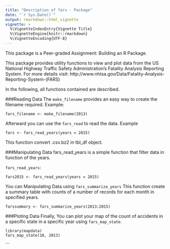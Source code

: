 ---
title: "Description of fars - Package"
date: "`r Sys.Date()`"
output: rmarkdown::html_vignette
vignette: >
  %\VignetteIndexEntry{Vignette Title}
  %\VignetteEngine{knitr::rmarkdown}
  %\VignetteEncoding{UTF-8}
---

This package is a Peer-graded Assignment: Building an R Package.

This package provides utility functions to view and plot data from the US National Highway Traffic Safety Administration's Fatality Analysis Reporting System. For more details visit: http://www.nhtsa.gov/Data/Fatality-Analysis-Reporting-System-(FARS)

In the following, all functions contained are described. 


###Reading Data
The `make_filename` provides an easy way to create the filename required. Example:
```
fars_filename <- make_filename(2013)
```

Afterward you can use the `fars_read` to read the data. Example
```
fars <- fars_read_years(years = 2015)
```
This function convert .csv.bz2 in tbl_df object. 


###Manipulating Data
fars_read_years  is a simple function that filter data in function of the years.

`fars_read_years`:
```
fars2015 <- fars_read_years(years = 2015)
```

You can Manipulating Data using `fars_summarize_years` This function create a summary table with counts of a number of records for each month in specified years.

```
farssummary <- fars_summarize_years(2013:2015)
```
###Ploting Data
Finally, You can plot your map of the count of accidents in a specific state in a specific year using `fars_map_state`.

```
library(mapdata)
fars_map_state(10, 2013)
```
```

